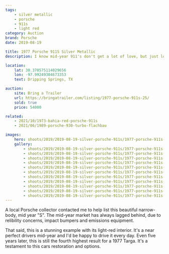 ```yaml
---
tags:
    - silver metallic
    - porsche
    - 911s
    - light red
category: Auction
brand: Porsche
date: 2019-08-19

title: 1977 Porsche 911S Silver Metallic
description: I know mid-year 911's don't get a lot of love, but just look at that interior! A silver 911S Targa fetches over $50,000 on Bring a Trailer.

location:
    lat: 30.370575114029656
    lon: -97.99249304673353
    text: Dripping Springs, TX

auction:
    site: Bring a Trailer
    url: https://bringatrailer.com/listing/1977-porsche-911s-25/
    sold: true
    price: 54000

related:
    - 2021/10/1973-bahia-red-porsche-911s
    - 2021/06/1989-porsche-930-turbo-flachbau

images:
    hero: shoots/2019/2019-08-19-silver-porsche-911s/1977-porsche-911s-silver_005.jpg
    gallery:
        - shoots/2019/2019-08-19-silver-porsche-911s/1977-porsche-911s-silver_001.jpg
        - shoots/2019/2019-08-19-silver-porsche-911s/1977-porsche-911s-silver_002.jpg
        - shoots/2019/2019-08-19-silver-porsche-911s/1977-porsche-911s-silver_003.jpg
        - shoots/2019/2019-08-19-silver-porsche-911s/1977-porsche-911s-silver_004.jpg
        - shoots/2019/2019-08-19-silver-porsche-911s/1977-porsche-911s-silver_005.jpg
        - shoots/2019/2019-08-19-silver-porsche-911s/1977-porsche-911s-silver_006.jpg
        - shoots/2019/2019-08-19-silver-porsche-911s/1977-porsche-911s-silver_007.jpg
        - shoots/2019/2019-08-19-silver-porsche-911s/1977-porsche-911s-silver_008.jpg
        - shoots/2019/2019-08-19-silver-porsche-911s/1977-porsche-911s-silver_009.jpg
        - shoots/2019/2019-08-19-silver-porsche-911s/1977-porsche-911s-silver_010.jpg
        - shoots/2019/2019-08-19-silver-porsche-911s/1977-porsche-911s-silver_011.jpg
---
```


A local Porsche collector contacted me to help list this beautiful narrow-body, mid year "S". The mid-year market has always lagged behind, due to relibility concerns, impact bumpers and emissions equipment.

That said, this is a stunning example with its light-red interior. It's a near perfect drivers mid-year and I'd be happy to drive it every day. Even five years later, this is still the fourth highest result for a 1977 Targa. It's a testament to this cars restoration and options.
